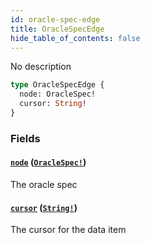 ```yaml
---
id: oracle-spec-edge
title: OracleSpecEdge
hide_table_of_contents: false
---
```



No description

```graphql
type OracleSpecEdge {
  node: OracleSpec!
  cursor: String!
}
```


### Fields

#### [`node`](#) ([`OracleSpec!`](/mainnet/api/graphql/objects/oracle-spec))

The oracle spec


#### [`cursor`](#) ([`String!`](/mainnet/api/graphql/scalars/string))

The cursor for the data item




